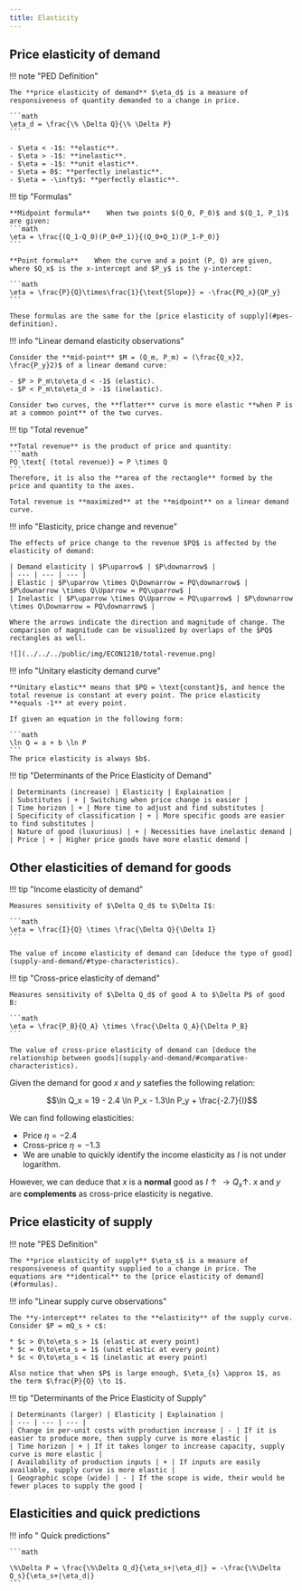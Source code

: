 ```yaml
---
title: Elasticity
---
```


## Price elasticity of demand

!!! note "PED Definition"
    
    The **price elasticity of demand** $\eta_d$ is a measure of responsiveness of quantity demanded to a change in price.

    ```math
    \eta_d = \frac{\% \Delta Q}{\% \Delta P}
    ```

    - $\eta < -1$: **elastic**.
    - $\eta > -1$: **inelastic**.
    - $\eta = -1$: **unit elastic**.
    - $\eta = 0$: **perfectly inelastic**.
    - $\eta = -\infty$: **perfectly elastic**.

!!! tip "Formulas"

    **Midpoint formula**    When two points $(Q_0, P_0)$ and $(Q_1, P_1)$ are given:
    ```math
    \eta = \frac{(Q_1-Q_0)(P_0+P_1)}{(Q_0+Q_1)(P_1-P_0)}
    ```

    **Point formula**    When the curve and a point (P, Q) are given, where $Q_x$ is the x-intercept and $P_y$ is the y-intercept:
    
    ```math
    \eta = \frac{P}{Q}\times\frac{1}{\text{Slope}} = -\frac{PQ_x}{QP_y}
    ```

    These formulas are the same for the [price elasticity of supply](#pes-definition).
    

!!! info "Linear demand elasticity observations"

    Consider the **mid-point** $M = (Q_m, P_m) = (\frac{Q_x}2, \frac{P_y}2)$ of a linear demand curve:

    - $P > P_m\to\eta_d < -1$ (elastic).
    - $P < P_m\to\eta_d > -1$ (inelastic).

    Consider two curves, the **flatter** curve is more elastic **when P is at a common point** of the two curves.

!!! tip "Total revenue"

    **Total revenue** is the product of price and quantity:
    ```math
    PQ \text{ (total revenue)} = P \times Q
    ```
    Therefore, it is also the **area of the rectangle** formed by the price and quantity to the axes.

    Total revenue is **maximized** at the **midpoint** on a linear demand curve.

!!! info "Elasticity, price change and revenue"

    The effects of price change to the revenue $PQ$ is affected by the elasticity of demand:

    | Demand elasticity | $P\uparrow$ | $P\downarrow$ | 
    | --- | --- | --- |
    | Elastic | $P\uparrow \times Q\Downarrow = PQ\downarrow$ | $P\downarrow \times Q\Uparrow = PQ\uparrow$ |
    | Inelastic | $P\uparrow \times Q\Uparrow = PQ\uparrow$ | $P\downarrow \times Q\Downarrow = PQ\downarrow$ |

    Where the arrows indicate the direction and magnitude of change. The comparison of magnitude can be visualized by overlaps of the $PQ$ rectangles as well.

    ![](../../../public/img/ECON1210/total-revenue.png)

!!! info "Unitary elasticity demand curve"

    **Unitary elastic** means that $PQ = \text{constant}$, and hence the total revenue is constant at every point. The price elasticity **equals -1** at every point.

    If given an equation in the following form:

    ```math
    \ln Q = a + b \ln P
    ```
    The price elasticity is always $b$.

!!! tip "Determinants of the Price Elasticity of Demand"

    | Determinants (increase) | Elasticity | Explaination |
    | Substitutes | + | Switching when price change is easier |
    | Time horizon | + | More time to adjust and find substitutes |
    | Specificity of classification | + | More specific goods are easier to find substitutes |
    | Nature of good (luxurious) | + | Necessities have inelastic demand |
    | Price | + | Higher price goods have more elastic demand |

## Other elasticities of demand for goods

!!! tip "Income elasticity of demand"

    Measures sensitivity of $\Delta Q_d$ to $\Delta I$:

    ```math
    \eta = \frac{I}{Q} \times \frac{\Delta Q}{\Delta I}
    ```

    The value of income elasticity of demand can [deduce the type of good](supply-and-demand/#type-characteristics).

!!! tip "Cross-price elasticity of demand"

    Measures sensitivity of $\Delta Q_d$ of good A to $\Delta P$ of good B:

    ```math
    \eta = \frac{P_B}{Q_A} \times \frac{\Delta Q_A}{\Delta P_B}
    ```

    The value of cross-price elasticity of demand can [deduce the relationship between goods](supply-and-demand/#comparative-characteristics).

<Collapsible title="Example usage">

Given the demand for good $x$ and $y$ satefies the following relation:

```math
\ln Q_x = 19 - 2.4 \ln P_x - 1.3\ln P_y + \frac{-2.7}{I}
```

We can find following elasticities:
* Price $\eta = -2.4$
* Cross-price $\eta = -1.3$
* We are unable to quickly identify the income elasticity as $I$ is not under logarithm.

However, we can deduce that $x$ is a **normal** good as $I\uparrow\rightarrow Q_x\uparrow$. $x$ and $y$ are **complements** as cross-price elasticity is negative.

</Collapsible>

## Price elasticity of supply

!!! note "PES Definition"

    The **price elasticity of supply** $\eta_s$ is a measure of responsiveness of quantity supplied to a change in price. The equations are **identical** to the [price elasticity of demand](#formulas).

!!! info "Linear supply curve observations"

    The **y-intercept** relates to the **elasticity** of the supply curve. Consider $P = mQ_s + c$:

    * $c > 0\to\eta_s > 1$ (elastic at every point)
    * $c = 0\to\eta_s = 1$ (unit elastic at every point)
    * $c < 0\to\eta_s < 1$ (inelastic at every point)

    Also notice that when $P$ is large enough, $\eta_{s} \approx 1$, as the term $\frac{P}{Q} \to 1$.

!!! tip "Determinants of the Price Elasticity of Supply"

    | Determinants (larger) | Elasticity | Explaination |
    | --- | --- | --- | 
    | Change in per-unit costs with production increase | - | If it is easier to produce more, then supply curve is more elastic |
    | Time horizon | + | If it takes longer to increase capacity, supply curve is more elastic |
    | Availability of production inputs | + | If inputs are easily available, supply curve is more elastic |
    | Geographic scope (wide) | - | If the scope is wide, their would be fewer places to supply the good |


## Elasticities and quick predictions

!!! info " Quick predictions"

    ```math

    \%\Delta P = \frac{\%\Delta Q_d}{\eta_s+|\eta_d|} = -\frac{\%\Delta Q_s}{\eta_s+|\eta_d|}
    ```
